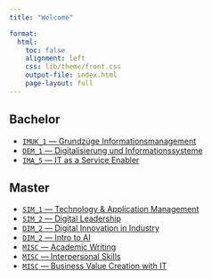 ```yaml
---
title: "Welcome"  

format: 
  html:
    toc: false
    alignment: left
    css: lib/theme/front.css
    output-file: index.html
    page-layout: full
---
```


## Bachelor

- [`IMUK_1` — Grundzüge Informationsmanagement](lectures/GIM/23ST/admin/)
- [`DEM_1` — Digitalisierung und Informationssysteme](lectures/DE1/23ST/admin/)
- [`IMA_5` — IT as a Service Enabler](lectures/ITSE/23ST/admin/)

## Master

- [`SIM_1` — Technology & Application Management](lectures/TAM/22WT/admin/)
- [`SIM_2` — Digital Leadership](lectures/DL/23ST/admin/)
- [`DIM_2` — Digital Innovation in Industry](lectures/DIiI/23ST/admin/)
- [`DIM_2` — Intro to AI](lectures/I2AI/23ST/admin/)
- [`MISC` — Academic Writing](lectures/AW/23WT/admin/)
- [`MISC` — Interpersonal Skills](lectures/IPS/22WT/admin/)
- [`MISC` — Business Value Creation with IT](lectures/BVC/23ST/admin/)